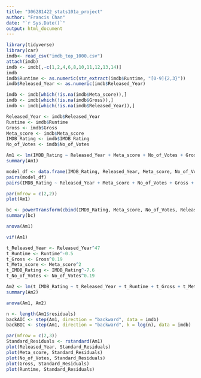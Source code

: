 ```yaml
---
title: "306281422_stats101a_project"
author: "Francis Chan"
date: "`r Sys.Date()`"
output: html_document
---
```


```r
library(tidyverse)
library(car)
imdb<- read_csv("imdb_top_1000.csv")
attach(imdb)
imdb <- imdb[,-c(1,2,4,6,8,10,11,12,13,14)]
imdb
imdb$Runtime <- as.numeric(str_extract(imdb$Runtime, "[0-9]{2,3}"))
imdb$Released_Year <- as.numeric(imdb$Released_Year)

imdb <- imdb[which(!is.na(imdb$Meta_score)),]
imdb <- imdb[which(!is.na(imdb$Gross)),]
imdb <- imdb[which(!is.na(imdb$Released_Year)),]

Released_Year <- imdb$Released_Year
Runtime <- imdb$Runtime
Gross <- imdb$Gross
Meta_score <- imdb$Meta_score
IMDB_Rating <- imdb$IMDB_Rating
No_of_Votes <- imdb$No_of_Votes
```

```r
Am1 <- lm(IMDB_Rating ~ Released_Year + Meta_score + No_of_Votes + Gross + Runtime)
summary(Am1)
```

```r
model_df <- data.frame(IMDB_Rating, Released_Year, Meta_score, No_of_Votes, Gross, Runtime)
pairs(model_df)
pairs(IMDB_Rating ~ Released_Year + Meta_score + No_of_Votes + Gross + Runtime)
```

```r
par(mfrow = c(2,2))
plot(Am1)
```


```r
bc <- powerTransform(cbind(IMDB_Rating, Meta_score, No_of_Votes, Released_Year,Gross, Runtime))
summary(bc)
```
```r
anova(Am1)
```

```r
vif(Am1)
```
```r
t_Released_Year <- Released_Year^47
t_Runtime <- Runtime^-0.5
t_Gross <- Gross^0.19
t_Meta_score <- Meta_score^2
t_IMDB_Rating <- IMDB_Rating^-7.6
t_No_of_Votes <- No_of_Votes^0.19

Am2 <- lm(t_IMDB_Rating ~ t_Released_Year + t_Runtime + t_Gross + t_Meta_score + t_No_of_Votes)
summary(Am2)
```
```r
anova(Am1, Am2)
```

```r
n <- length(Am1$residuals)
backAIC <- step(Am1, direction = "backward", data = imdb)
backBIC <- step(Am1, direction = "backward", k = log(n), data = imdb)
```
```r
par(mfrow = c(2,3))
Standard_Residuals <- rstandard(Am1)
plot(Released_Year, Standard_Residuals)
plot(Meta_score, Standard_Residuals)
plot(No_of_Votes, Standard_Residuals)
plot(Gross, Standard_Residuals)
plot(Runtime, Standard_Residuals)
```




